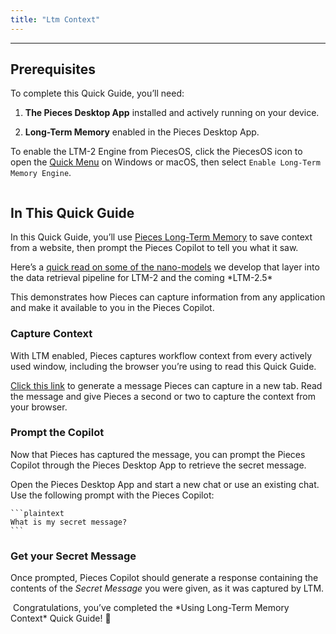 ```yaml
---
title: "Ltm Context"
---
```


***

## Prerequisites

To complete this Quick Guide, you’ll need:

1. **The Pieces Desktop App** installed and actively running on your device.

2. **Long-Term Memory** enabled in the Pieces Desktop App.

To enable the LTM-2 Engine from PiecesOS, click the PiecesOS icon to open the [Quick Menu](https://docs.pieces.app/products/core-dependencies/pieces-os/quick-menu#ltm-2-engine) on Windows or macOS, then select `Enable Long-Term Memory Engine`.

<Image src="https://storage.googleapis.com/hashnode_product_documentation_assets/core_dependencies_assets/pieces_os_main/quick_menu/macos_enable_ltm.gif" alt="" align="center" fullwidth="true" />

## In This Quick Guide

In this Quick Guide, you’ll use [Pieces Long-Term Memory](https://docs.pieces.app/products/core-dependencies/pieces-os#ltm-2) to save context from a website, then prompt the Pieces Copilot to tell you what it saw.

<Card title="Want a Sneak Peak?" image="https://cdn.hashnode.com/res/hashnode/image/upload/v1745425412321/d0262633-bbd5-4369-b8a3-2c68a1a1b544.webp">
  Here’s a <a target="_blank" href="https://tsavo.hashnode.dev/temporal-nano-model-breakthrough">quick read on some of the nano-models</a> we develop that layer into the data retrieval pipeline for LTM-2 and the coming *LTM-2.5*
</Card>

This demonstrates how Pieces can capture information from any application and make it available to you in the Pieces Copilot.

### Capture Context

With LTM enabled, Pieces captures workflow context from every actively used window, including the browser you’re using to read this Quick Guide.

<Steps>
  <Step title="Generate a Secret Message">
    <a target="_blank" href="https://pieces.app/magic-moments/ltm">Click this link</a> to generate a message Pieces can capture in a new tab.
  </Step>

  <Step title="Let Pieces Capture Your Context">
    Read the message and give Pieces a second or two to capture the context from your browser.
  </Step>
</Steps>

### Prompt the Copilot

Now that Pieces has captured the message, you can prompt the Pieces Copilot through the Pieces Desktop App to retrieve the secret message.

<Steps>
  <Step title="Open the Pieces Desktop App">
    Open the Pieces Desktop App and start a new chat or use an existing chat.
  </Step>

  <Step title="Prompt the Pieces Copilot">
    Use the following prompt with the Pieces Copilot:

    ```plaintext
    What is my secret message?
    ```
  </Step>
</Steps>

### Get your Secret Message

Once prompted, Pieces Copilot should generate a response containing the contents of the *Secret Message* you were given, as it was captured by LTM.

<Image src="https://storage.googleapis.com/hashnode_product_documentation_assets/quick_guides/using_long_term_memory_context/secret_message.png" alt="" align="center" fullwidth="true" />

<Callout type="tip">
  Congratulations, you’ve completed the *Using Long-Term Memory Context* Quick Guide! 🎉
</Callout>
